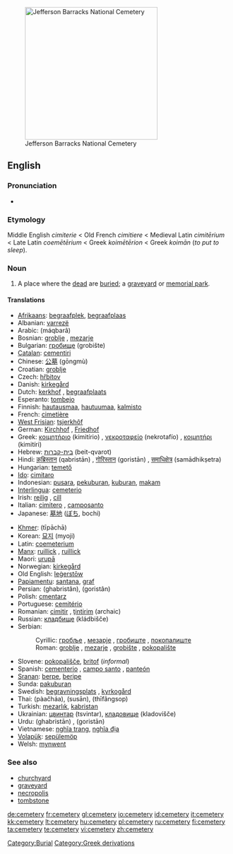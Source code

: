 [[Image:Jefferson Barracks National Cemetery.JPG|thumb|right|300px|Jefferson Barracks National Cemetery]]
==English==

===Pronunciation===
* {{IPA|/ˈsɛ.məˌtɛ.ɹi/}}

===Etymology===
Middle English ''cimiterie'' < Old French ''cimitiere'' < Medieval Latin ''cimitērium'' < Late Latin ''coemētērium'' < Greek  ''koimētērion'' < Greek ''koimān'' (''to put to sleep'').

===Noun===
{{wikipedia}}
{{en-noun|cemeter|ies}}

# A place where the [[dead]] are [[buried]]; a [[graveyard]] or [[memorial park]].

====Translations====
{{top}}
* [[Afrikaans]]: [[begraafplek]], [[begraafplaas]]
* Albanian: [[varrezë]] {{f}}
* Arabic: {{Arab|[[مقبرة]]}} (máqbarâ) {{f}}
* Bosnian: [[groblje#Bosnian|groblje]] {{n}}, [[mezarje#Bosnian|mezarje]] {{n}}
* Bulgarian: [[гробище]] (grobište) {{n}}
* [[Catalan]]: [[cementiri]] {{m}}
* Chinese: [[公墓]] (gōngmù)
* Croatian: [[groblje#Croatian|groblje]] {{n}}
* Czech: [[hřbitov]] {{m}}
* Danish: [[kirkegård]] {{g|Danish}}
* Dutch: [[kerkhof]] {{n}}, [[begraafplaats]] {{f}}
* Esperanto: [[tombejo]]
* Finnish: [[hautausmaa]], [[hautuumaa]], [[kalmisto]]
* French: [[cimetière]] {{m}}
* [[West Frisian]]: [[tsjerkhôf]] {{n}}
* German: [[Kirchhof]] {{m}}, [[Friedhof]] {{m}}
* Greek: [[κοιμητήριο]] (kimitírio) {{n}}, [[νεκροταφείο]] (nekrotafío) {{n}}, [[κοιμητήρι]] (kimitíri) {{n}}
* Hebrew: [[בית-קברות]] (beit-qvarot) {{m}}
* Hindi: [[क़ब्रिस्तान]] (qabristān) {{m}}, [[गोरिस्तान]] (goristān) {{m}}, [[समाधिक्षेत्र]] (samādhikṣetra) {{m}}
* Hungarian: [[temető]]
* [[Ido]]: [[cimitaro]]
* Indonesian: [[pusara]], [[pekuburan]], [[kubur|kuburan]], [[makam]]
* [[Interlingua]]: [[cemeterio]]
* Irish: [[reilig]] {{f}}, [[cill]] {{f}}
* Italian: [[cimitero]] {{m}}, [[camposanto]] {{m}}
* Japanese: [[墓地]] ([[ぼち]], bochi)
{{mid}}
* [[Khmer]]: {{Khmr|[[ទីប៉ាឆា]]}} (tīpāchā)
* Korean: [[묘지]] (myoji)
* Latin: [[coemeterium]] {{n}}
* [[Manx]]: [[ruillick]] {{f}}, [[ruillick]] {{g|Manx}}
* Maori: [[urupā]]
* Norwegian: [[kirkegård]] {{m}}
* Old English: [[legerstow|leġerstōw]] {{f}}
* [[Papiamentu]]: [[santana]], [[graf]]
* Persian: {{fa-Arab|[[قبرستان]]}} (ghabristân), {{fa-Arab|[[گورستان]]}} (goristân)
* Polish: [[cmentarz]] {{m}}
* Portuguese: [[cemitério]] {{m}}
* Romanian: [[cimitir]] {{n}}, [[ţintirim]] {{n}} (archaic)
* Russian: [[кладбище]] (kládbišče) {{n}}
* Serbian:
*: Cyrillic: [[гробље#Serbian|гробље]] {{n}}, [[мезарје#Serbian|мезарје]] {{n}}, [[гробиштe]] {{n}}, [[пoкoпaлиштe]] {{n}}
*: Roman: [[groblje#Serbian|groblje]] {{n}}, [[mezarje#Serbian|mezarje]] {{n}}, [[grobište]] {{n}}, [[pokopalište]] {{n}}
* Slovene: [[pokopališče]], [[britof]] (''informal'')
* Spanish: [[cementerio]] {{m}}, [[campo santo]] {{m}}, [[panteón]] {{m}} {{italbrac|Andes|Caribbean|Central America|Mexico}}
* [[Sranan]]: [[berpe]], [[beripe]]
* Sunda: [[pakuburan]]
* Swedish: [[begravningsplats]] {{c}}, [[kyrkogård]] {{c}}
* Thai: {{Thai|[[ป่าช้า]]}} (pàačháa), {{Thai|[[สุสาน]]}} (susān), {{Thai|[[ที่ฝังศพ]]}} (thīfângsop)
* Turkish: [[mezarlık]], [[kabristan]]
* Ukrainian: [[цвинтар]] (tsvintar), [[кладовище]] (kladovišče) {{n}}
* Urdu: {{ur-Arab|[[قبرستان]]}} (ghabristān) {{m}}, {{ur-Arab|[[گورستان]]}} (goristān) {{m}}
* Vietnamese: [[nghĩa trang]], [[nghĩa địa]]
* [[Volapük]]: [[sepülemöp]]
* Welsh: [[mynwent]] {{f|Welsh}}
{{bottom}}

===See also===
* [[churchyard]]
* [[graveyard]]
* [[necropolis]]
* [[tombstone]]

[[Category:Burial]]
[[Category:Greek derivations]]

[[de:cemetery]]
[[fr:cemetery]]
[[gl:cemetery]]
[[io:cemetery]]
[[id:cemetery]]
[[it:cemetery]]
[[kk:cemetery]]
[[lt:cemetery]]
[[hu:cemetery]]
[[pl:cemetery]]
[[ru:cemetery]]
[[fi:cemetery]]
[[ta:cemetery]]
[[te:cemetery]]
[[vi:cemetery]]
[[zh:cemetery]]